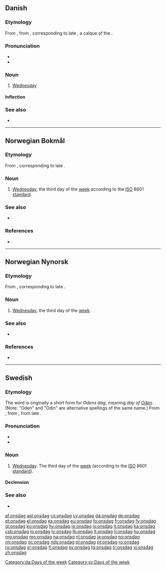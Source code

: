 ==Danish==
{{wikipedia|lang=da}}

===Etymology===
From {{etyl|gmq-oda|da}} {{m|gmq-oda|othænsdagh}}, from {{etyl|non|da}} {{m|non|óðinsdagr}}, corresponding to late {{etyl|gem-pro|da}} {{m|gem-pro|*Wōdanas dagaz}}, a calque of the {{etyl|la|-}} {{m|la|dies Mercurii||Wednesday}}.

===Pronunciation===
* {{IPA|/ɔnsda/|lang=da}}
* {{rhymes|a|lang=da}}

===Noun===
{{da-noun|en|e}}

# [[Wednesday]]

====Inflection====
{{da-noun-infl|en|e}}

===See also===
* {{list:days of the week/da}}

[[Category:da:Days of the week]]

----

==Norwegian Bokmål==
{{wikipedia|lang=no}}

===Etymology===
From {{etyl|non|nb}} {{m|non|óðinsdagr||Odin's day}}, corresponding to late {{etyl|gem-pro|nb}} {{m|gem-pro|*Wōdanas dagaz}}.

===Noun===
{{nb-noun-m1}}

# [[Wednesday]], the third day of the [[week]] according to the [[ISO]] 8601 [[standard]].

===See also===
* {{list:days of the week/nb}}

===References===
* {{R:The Bokmål Dictionary}}

----

==Norwegian Nynorsk==
{{wikipedia|lang=nn}}

===Etymology===
From {{etyl|non|nn}} {{m|non|óðinsdagr||Odin's day}}, corresponding to late {{etyl|gem-pro|nn}} {{m|gem-pro|*Wōdanas dagaz}}.

===Noun===
{{nn-noun-m1}}

# [[Wednesday]], the third day of the [[week]].

===See also===
* {{list:days of the week/nn}}

===References===
* {{R:The Nynorsk Dictionary}}

----

==Swedish==

===Etymology===
The word is originally a short form for ''Odens dag'', meaning ''day of [[w:Odin|Oden]]''. (Note: "Oden" and "Odin" are alternative spellings of the same name.) From {{etyl|gmq-osw|sv}} {{m|gmq-osw|oþinsdagher}}, from {{etyl|non|sv}} {{m|non|óðinsdagr||Odin's day}}, from late {{etyl|gem-pro|sv}} {{m|gem-pro|*Wōdanas dagaz}}.

===Pronunciation===
* {{IPA|/ˈʊnsdɑːɡ/|/ˈʊnsda/|lang=sv}}
* {{audio|Sv-onsdag.ogg|audio|lang=sv}}

===Noun===
{{sv-noun|c}}

# [[Wednesday]]. The third day of the [[week]] (according to the [[ISO]] 8601 [[standard]]).

====Declension====
{{sv-infl-noun-c-ar}}

===See also===
* {{list:days of the week/sv}}

[[Category:sv:Days of the week]]

[[af:onsdag]]
[[ast:onsdag]]
[[cs:onsdag]]
[[cy:onsdag]]
[[da:onsdag]]
[[de:onsdag]]
[[et:onsdag]]
[[el:onsdag]]
[[es:onsdag]]
[[eu:onsdag]]
[[fo:onsdag]]
[[fr:onsdag]]
[[fy:onsdag]]
[[gl:onsdag]]
[[ko:onsdag]]
[[hy:onsdag]]
[[io:onsdag]]
[[is:onsdag]]
[[it:onsdag]]
[[ka:onsdag]]
[[csb:onsdag]]
[[lo:onsdag]]
[[lv:onsdag]]
[[lb:onsdag]]
[[lt:onsdag]]
[[li:onsdag]]
[[hu:onsdag]]
[[mg:onsdag]]
[[mn:onsdag]]
[[na:onsdag]]
[[nl:onsdag]]
[[ja:onsdag]]
[[no:onsdag]]
[[nn:onsdag]]
[[oc:onsdag]]
[[nds:onsdag]]
[[pl:onsdag]]
[[pt:onsdag]]
[[ro:onsdag]]
[[ru:onsdag]]
[[sr:onsdag]]
[[fi:onsdag]]
[[sv:onsdag]]
[[tg:onsdag]]
[[tr:onsdag]]
[[vi:onsdag]]
[[zh:onsdag]]